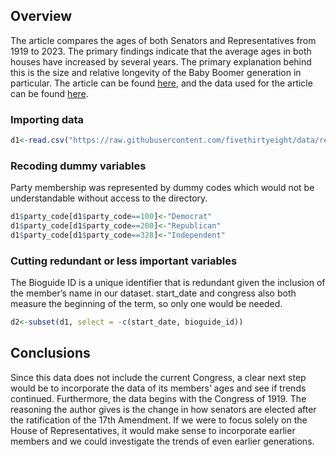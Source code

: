## Overview
The article compares the ages of both Senators and Representatives from 1919 to 2023. The primary findings indicate that the average ages in both houses have increased by several years. The primary explanation behind this is the size and relative longevity of the Baby Boomer generation in particular.
The article can be found [here](https://fivethirtyeight.com/features/aging-congress-boomers/), and the data used for the article can be found [here](https://github.com/fivethirtyeight/data/tree/master/congress-demographics).

### Importing data
```r
d1<-read.csv("https://raw.githubusercontent.com/fivethirtyeight/data/refs/heads/master/congress-demographics/data_aging_congress.csv", header=TRUE, sep=",")
```
### Recoding dummy variables
Party membership was represented by dummy codes which would not be understandable without access to the directory.
```r
d1$party_code[d1$party_code==100]<-"Democrat"
d1$party_code[d1$party_code==200]<-"Republican"
d1$party_code[d1$party_code==328]<-"Independent"
```
### Cutting redundant or less important variables
The Bioguide ID is a unique identifier that is redundant given the inclusion of the member's name in our dataset. start_date and congress also both measure the beginning of the term, so only one would be needed.
```r
d2<-subset(d1, select = -c(start_date, bioguide_id))
```
## Conclusions
Since this data does not include the current Congress, a clear next step would be to incorporate the data of its members' ages and see if trends continued. Furthermore, the data begins with the Congress of 1919. The reasoning the author gives is the change in how senators are elected after the ratification of the 17th Amendment. If we were to focus solely on the House of Representatives, it would make sense to incorporate earlier members and we could investigate the trends of even earlier generations.